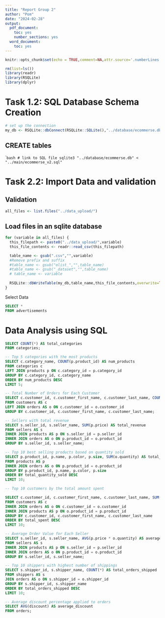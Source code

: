 ```yaml
---
title: "Report Group 2"
author: "Pom"
date: "2024-02-28"
output:
  pdf_document:
    toc: yes
    number_sections: yes
  word_document:
    toc: yes
---
```


```r
knitr::opts_chunk$set(echo = TRUE,comment=NA,attr.source='.numberLines')

rm(list=ls())
library(readr)
library(RSQLite)
library(dplyr)
```

# Task 1.2: SQL Database Schema Creation
```r
# set up the connection
my_db <- RSQLite::dbConnect(RSQLite::SQLite(),"../database/ecommerse.db")
```

## CREATE tables 
````bash
# link to SQL file
sqlite3 "../database/ecommerse.db" < "../main/ecommerse_v2.sql"
```

# Task 2.2: Import Data and validation

## Validation
```r
all_files <- list.files("../data_upload/")

```

## Load files in an sqlite database
```r
for (variable in all_files) {
  this_filepath <- paste0("../data_upload/",variable)
  this_file_contents <- readr::read_csv(this_filepath)

  table_name <- gsub(".csv","",variable)
  #Remove prefix and suffix 
  #table_name <- gsub("olist_","",table_name)
  #table_name <- gsub("_dataset","",table_name)
  # table_name <- variable
  
  RSQLite::dbWriteTable(my_db,table_name,this_file_contents,overwrite=TRUE)
}

```

Select Data

```sql
SELECT * 
FROM advertisements
```

# Data Analysis using SQL 

```sql
SELECT COUNT(*) AS total_categories
FROM categories;
```

```sql
-- Top 5 categories with the most products
SELECT c.category_name, COUNT(p.product_id) AS num_products
FROM categories c
LEFT JOIN products p ON c.category_id = p.category_id
GROUP BY c.category_id, c.category_name
ORDER BY num_products DESC
LIMIT 5;
```

```sql
-- Total Number of Orders for Each Customer
SELECT c.customer_id, c.customer_first_name, c.customer_last_name, COUNT(o.order_id) AS total_orders
FROM customers AS c
LEFT JOIN orders AS o ON c.customer_id = o.customer_id
GROUP BY c.customer_id, c.customer_first_name, c.customer_last_name;
```

```sql
-- Sellers with total revenue 
SELECT s.seller_id, s.seller_name, SUM(p.price) AS total_revenue
FROM sellers AS s
INNER JOIN products AS p ON s.seller_id = p.seller_id
INNER JOIN orders AS o ON p.product_id = o.product_id
GROUP BY s.seller_id, s.seller_name;
```


```sql
-- Top 10 best selling products based on quantity sold
SELECT p.product_id, p.name, p.color, p.size, SUM(o.quantity) AS total_quantity_sold
FROM products AS p
INNER JOIN orders AS o ON p.product_id = o.product_id
GROUP BY p.product_id, p.name, p.color, p.size
ORDER BY total_quantity_sold DESC
LIMIT 10;


```

```sql
-- Top 10 customers by the total amount spent

SELECT c.customer_id, c.customer_first_name, c.customer_last_name, SUM(p.price) AS total_spent
FROM customers AS c
INNER JOIN orders AS o ON c.customer_id = o.customer_id
INNER JOIN products AS p ON o.product_id = p.product_id
GROUP BY c.customer_id, c.customer_first_name, c.customer_last_name
ORDER BY total_spent DESC
LIMIT 10;

```

```sql
-- Average Order Value for Each Seller
SELECT s.seller_id, s.seller_name, AVG(p.price * o.quantity) AS average_order_value
FROM sellers AS s
INNER JOIN products AS p ON s.seller_id = p.seller_id
INNER JOIN orders AS o ON p.product_id = o.product_id
GROUP BY s.seller_id, s.seller_name;

```

```sql
-- Top 10 shippers with highest number of shippings
SELECT s.shipper_id, s.shipper_name, COUNT(*) AS total_orders_shipped
FROM shippers AS s
JOIN orders AS o ON s.shipper_id = o.shipper_id
GROUP BY s.shipper_id, s.shipper_name
ORDER BY total_orders_shipped DESC
LIMIT 10;

```

```sql
-- Average discount percentage applied to orders
SELECT AVG(discount) AS average_discount
FROM orders;
```







